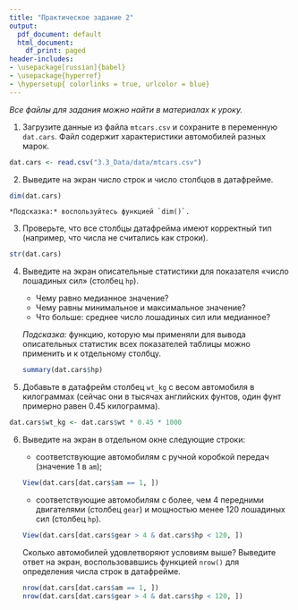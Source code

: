```yaml
---
title: "Практическое задание 2"
output:
  pdf_document: default
  html_document:
    df_print: paged
header-includes:
- \usepackage[russian]{babel}
- \usepackage{hyperref}
- \hypersetup{ colorlinks = true, urlcolor = blue}
---
```


*Все файлы для задания можно найти в материалах к уроку.*

1. Загрузите данные из файла `mtcars.csv` и сохраните в переменную `dat.cars`. Файл содержит характеристики автомобилей разных марок.
```r
dat.cars <- read.csv("3.3_Data/data/mtcars.csv")
```


2. Выведите на экран число строк и число столбцов в датафрейме.
```r
dim(dat.cars)
```


    *Подсказка:* воспользуйтесь функцией `dim()`.

3. Проверьте, что все столбцы датафрейма имеют корректный тип (например, что числа не считались как строки).
```r
str(dat.cars)
```


4. Выведите на экран описательные статистики для показателя «число лошадиных сил» (столбец `hp`). 

     * Чему равно медианное значение? 
     * Чему равны минимальное и максимальное значение?
     * Что больше: среднее число лошадиных сил или медианное?

    *Подсказка:* функцию, которую мы применяли для вывода описательных статистик всех показателей таблицы можно применить и к отдельному столбцу.
```r
summary(dat.cars$hp)
```
    

5. Добавьте в датафрейм столбец `wt_kg` с весом автомобиля в килограммах (сейчас они в тысячах английских фунтов, один фунт примерно равен 0.45 килограмма).
```r
dat.cars$wt_kg <- dat.cars$wt * 0.45 * 1000
```


6. Выведите на экран в отдельном окне следующие строки:

    * соответствующие автомобилям с ручной коробкой передач (значение 1 в `am`);
```r
View(dat.cars[dat.cars$am == 1, ])
```
    
    * соответствующие автомобилям с более, чем 4 передними двигателями (столбец `gear`) и мощностью менее 120 лошадиных сил (столбец `hp`).
```r
View(dat.cars[dat.cars$gear > 4 & dat.cars$hp < 120, ])
```
    

    Сколько автомобилей удовлетворяют условиям выше? Выведите ответ на экран, воспользовавшись функцией `nrow()` для определения числа строк в датафрейме.
```r
nrow(dat.cars[dat.cars$am == 1, ])
nrow(dat.cars[dat.cars$gear > 4 & dat.cars$hp < 120, ])
```
    
